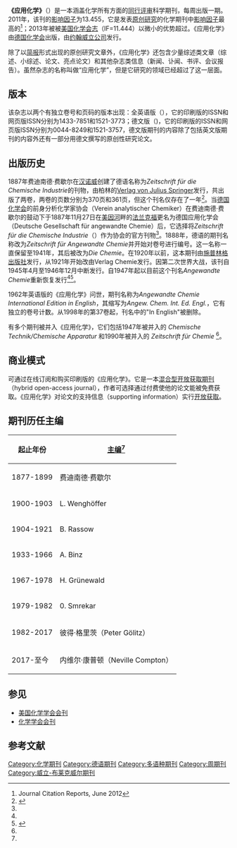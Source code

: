 {{Infobox Journal
| cover	= Angewandte Chemie 2012 Volume 124 Issue 29 Cover.png
| discipline = [[化学|化学]]
| editor = 内维尔·康普顿（Neville Compton）
| language = [[德语|德语]]和[[英语|英语]]
| abbreviation = Angew. Chem.（德语）<br/>Angew. Chem. Int. Ed.（英语）
| link1	= http://onlinelibrary.wiley.com/journal/10.1002/(ISSN)1521-3757
| link1-name = 德语版
| link2	= http://onlinelibrary.wiley.com/journal/10.1002/(ISSN)1521-3773
| link2-name = 英语版
| publisher = [[约翰威立国际出版公司|Wiley-VCH]]
| country = [[德国|德国]]
| history = 1887年至今（德语版）<br/>1962年至今（英语版）
| ISSN	= 1433-7851
| eISSN	= 1521-3773
| CODEN = ACIEF5
| impact = 12.959
| impact-year = 2019
}}
'''《应用化学》'''（{{lang-de|'''''Angewandte Chemie'''''}}）是一本涵盖化学所有方面的[[同行评审|同行评审]]科学期刊，每周出版一期。2011年，该刊的[[影响因子|影响因子]]为13.455，它是发表[[原创研究|原创研究]]的化学期刊中[[影响因子|影响因子]]最高的<ref>Journal Citation Reports, June 2012</ref>；2013年被被[[美国化学会志|美国化学会志]]（IF=11.444）以微小的优势超过。《应用化学》由[[德国化学会|德国化学会]]出版，由[[约翰威立|约翰威立公司]]发行。

除了以[[科学杂志#文章类型|简报]]形式出现的原创研究文章外，《应用化学》还包含少量综述类文章（综述、小综述、论文、亮点论文）和其他杂志类信息（新闻、讣闻、书评、会议报告）。虽然杂志的名称叫做“应用化学”，但是它研究的领域已经超过了这一层面。

== 版本 ==
该杂志以两个有独立卷号和页码的版本出现：全英语版（{{lang-en|''Angewandte Chemie International Edition''}}），它的印刷版的ISSN和网页版ISSN分别为1433-7851和1521-3773；德文版（{{lang-de|''Angewandte Chemie''}})，它的印刷版的ISSN和网页版ISSN分别为0044-8249和1521-3757，德文版期刊的内容除了包括英文版期刊的内容外还有一部分用德文撰写的原创性研究论文。

== 出版历史 ==
1887年费迪南德·费歇尔在[[汉诺威|汉诺威]]创建了德语名称为''Zeitschrift für die Chemische Industrie''的刊物，由柏林的[[施普林格科学+商业媒体|Verlag von Julius Springer]]发行，共出版了两卷，两卷的页数分别为370页和361页，但这个刊名仅存在了一年<ref name="history">{{Cite journal|title=Editorial|url=http://doi.wiley.com/10.1002/anie.198800031|last=Gölitz|first=Peter|date=1988-01|journal=Angewandte Chemie International Edition in English|issue=1|doi=10.1002/anie.198800031|volume=27|pages=3–4|language=en|issn=0570-0833}}</ref>。当[[德国化学会|德国化学会]]的前身分析化学家协会（Verein analytischer Chemiker）在费迪南德·费歇尔的鼓动下于1887年11月27日在[[美因河|美因河]]畔的[[法兰克福|法兰克福]]更名为德国应用化学会（Deutsche Gesellschaft für angewandte Chemie）后，它选择将''Zeitschrift für die  Chemische  Industrie''（{{lang-en|Journal for the Chemical Industry}}）作为协会的官方刊物<ref name="history"/>。1888年，德语的期刊名称改为''Zeitschrift für Angewandte Chemie''并开始对卷号进行编号。这一名称一直保留至1941年，其后被改为''Die Chemie''。在1920年以前，这本期刊由[[施普林格科学+商业媒体|施普林格出版社]]发行，从1921年开始改由Verlag Chemie发行。因第二次世界大战，该刊自1945年4月至1946年12月中断发行。自1947年起以目前这个刊名''Angewandte Chemie''重新恢复发行<ref name="history" /><ref>{{Cite journal|title=Editorial|url=http://doi.wiley.com/10.1002/ange.19881000105|last=Gölitz|first=Peter|date=1988-01|journal=Angewandte Chemie|issue=1|doi=10.1002/ange.19881000105|volume=100|pages=3–4|language=de}}</ref>。

1962年英语版的《应用化学》问世，期刊名称为''Angewandte Chemie International Edition in English''，其缩写为''Angew. Chem. Int. Ed. Engl.''，它有独立的卷号计数。从1998年的第37卷起，刊名中的"In English"被删除。

有多个期刊被并入《应用化学》，它们包括1947年被并入的 ''Chemische Technik/Chemische Apparatur'' 和1990年被并入的 ''Zeitschrift für Chemie'' <ref name="history"/>。

== 商业模式 ==
可通过在线订阅和购买印刷版的《应用化学》。它是一本[[混合型开放获取期刊|混合型开放获取期刊]]（hybrid open-access journal），作者可选择通过付费使他的论文能被免费获取。《应用化学》对论文的支持信息（supporting information）实行[[开放获取|开放获取]]。

== 期刊历任主编 ==
{| class="wikitable"
!起止年份 !! [[总编辑|主编]]<ref name="history" /> 
|-
| 1877-1899 || 费迪南德·费歇尔
|-
| 1900-1903 || L. Wenghöffer
|-
| 1904-1921 || B. Rassow
|-
| 1933-1966 || A. Binz
|-
| 1967-1978 || H. Grünewald 
|-
| 1979-1982 || 0. Smrekar 
|-
| 1982-2017 || 彼得·格里茨（Peter Gölitz）
|-
| 2017-至今 || 内维尔·康普顿（Neville Compton）
|}

== 参见 ==
*[[美国化学学会会刊|美国化学学会会刊]]
*[[化学学会会刊|化学学会会刊]]

==参考文献==
{{Reflist}}

[[Category:化学期刊|Category:化学期刊]]
[[Category:德语期刊|Category:德语期刊]]
[[Category:多语种期刊|Category:多语种期刊]]
[[Category:周期刊|Category:周期刊]]
[[Category:威立-布莱克威尔期刊|Category:威立-布莱克威尔期刊]]